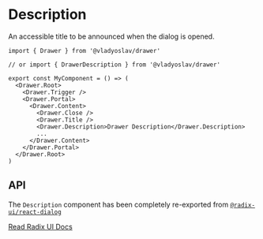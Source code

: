 # Description

An accessible title to be announced when the dialog is opened.

```tsx copy
import { Drawer } from '@vladyoslav/drawer'

// or import { DrawerDescription } from '@vladyoslav/drawer'

export const MyComponent = () => (
  <Drawer.Root>
    <Drawer.Trigger />
    <Drawer.Portal>
      <Drawer.Content>
        <Drawer.Close />
        <Drawer.Title />
        <Drawer.Description>Drawer Description</Drawer.Description>
        ...
      </Drawer.Content>
    </Drawer.Portal>
  </Drawer.Root>
)
```

## API

The `Description` component has been completely re-exported from [`@radix-ui/react-dialog`](https://www.radix-ui.com/primitives/docs/components/dialog#description)

[Read Radix UI Docs](https://www.radix-ui.com/primitives/docs/components/dialog#description)
